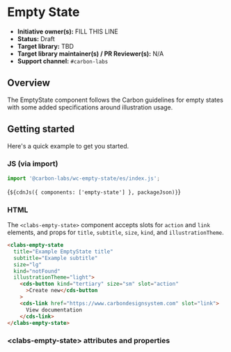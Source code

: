 
<Meta of={EmptyStateStories} />

# Empty State

- **Initiative owner(s):** FILL THIS LINE
- **Status:** Draft
- **Target library:** TBD
- **Target library maintainer(s) / PR Reviewer(s):** N/A
- **Support channel:** `#carbon-labs`

## Overview

The EmptyState component follows the Carbon guidelines for empty states with some added specifications around illustration usage.

## Getting started

Here's a quick example to get you started.

### JS (via import)

```javascript
import '@carbon-labs/wc-empty-state/es/index.js';
```

<Markdown>{`${cdnJs({ components: ['empty-state'] }, packageJson)}`}</Markdown>

### HTML
The `<clabs-empty-state>` component accepts slots for `action` and `link` elements, and props for `title`, `subtitle`, `size`, `kind`, and `illustrationTheme`.

```html
<clabs-empty-state
  title="Example EmptyState title"
  subtitle="Example subtitle"
  size="lg"
  kind="notFound"
  illustrationTheme="light">
    <cds-button kind="tertiary" size="sm" slot="action"
      >Create new</cds-button
    >
    <cds-link href="https://www.carbondesignsystem.com" slot="link">
      View documentation
    </cds-link>
</clabs-empty-state>
```

### &lt;clabs-empty-state&gt; attributes and properties

<ArgTypes of="clabs-empty-state" />
